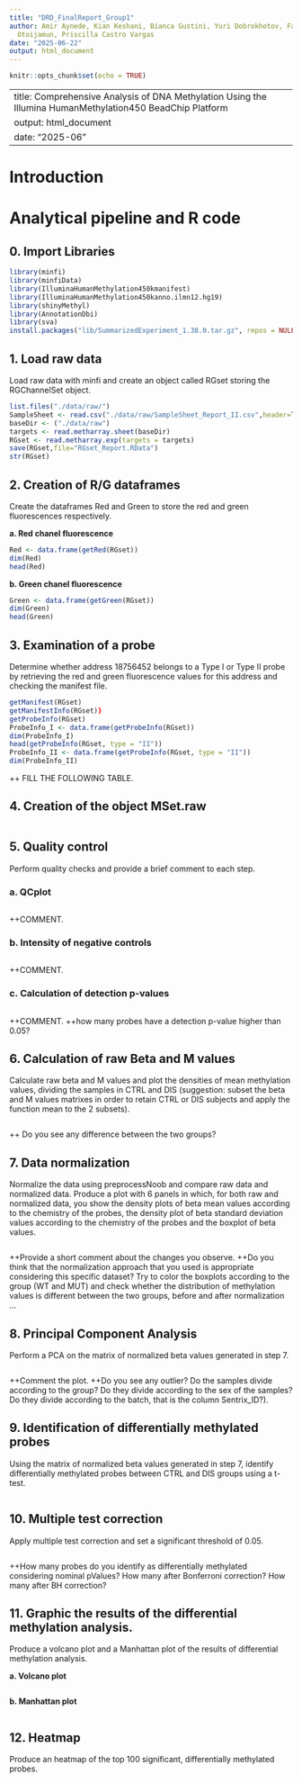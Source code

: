 ```yaml
---
title: "DRD_FinalReport_Group1"
author: Amir Aynede, Kian Keshani, Bianca Gustini, Yuri Dobrokhotov, Favour Osese
  Otoijamun, Priscilla Castro Vargas
date: "2025-06-22"
output: html_document
---
```


```r
knitr::opts_chunk$set(echo = TRUE)
```

---
title: Comprehensive Analysis of DNA Methylation Using the Illumina HumanMethylation450 BeadChip Platform
output: html_document
date: "2025-06"
---

# Introduction

# Analytical pipeline and R code

## 0. Import Libraries
```r
library(minfi)
library(minfiData)
library(IlluminaHumanMethylation450kmanifest)
library(IlluminaHumanMethylation450kanno.ilmn12.hg19)
library(shinyMethyl)
library(AnnotationDbi)
library(sva)
install.packages("lib/SummarizedExperiment_1.38.0.tar.gz", repos = NULL)
```

## 1. Load raw data
Load raw data with minfi and create an object called RGset storing the RGChannelSet object.

```r
list.files("./data/raw/")
SampleSheet <- read.csv("./data/raw/SampleSheet_Report_II.csv",header=T)
baseDir <- ("./data/raw")
targets <- read.metharray.sheet(baseDir) 
RGset <- read.metharray.exp(targets = targets)
save(RGset,file="RGset_Report.RData")
str(RGset)
```

## 2. Creation of R/G dataframes
Create the dataframes Red and Green to store the red and green fluorescences respectively.

**a. Red chanel fluorescence**
```r
Red <- data.frame(getRed(RGset)) 
dim(Red)
head(Red)
```

**b. Green chanel fluorescence**
```r
Green <- data.frame(getGreen(RGset))
dim(Green)
head(Green)
```

## 3. Examination of  a probe 
Determine whether address 18756452 belongs to a Type I or Type II probe by retrieving the red and green fluorescence values for this address and checking the manifest file.
```r
getManifest(RGset)
getManifestInfo(RGset)}
getProbeInfo(RGset)
ProbeInfo_I <- data.frame(getProbeInfo(RGset))
dim(ProbeInfo_I)
head(getProbeInfo(RGset, type = "II"))
ProbeInfo_II <- data.frame(getProbeInfo(RGset, type = "II"))
dim(ProbeInfo_II)
```

++ FILL THE FOLLOWING TABLE.

## 4. Creation of the object MSet.raw
```r
```

## 5. Quality control
Perform quality checks and provide a brief comment to each step. 

### a. QCplot
```r
```
++COMMENT.

### b. Intensity of negative controls
```r
```
++COMMENT.

### c. Calculation of detection p-values
```r
```
++COMMENT.
++how many probes have a detection p-value higher than 0.05?


## 6. Calculation of raw Beta and M values
Calculate raw beta and M values and plot the densities of mean methylation values, dividing the samples in CTRL and DIS (suggestion: subset the beta and M values matrixes in order to retain CTRL or DIS subjects and apply the function mean to the 2 subsets). 

```r
```

++ Do you see any difference between the two groups?

## 7. Data normalization
Normalize the data using preprocessNoob and compare raw data and normalized data. Produce a plot with 6 panels in which, for both raw and normalized data, you show the density plots of beta mean values according to the chemistry of the probes, the density plot of beta standard deviation values according to the chemistry of the probes and the boxplot of beta values. 

```r
```

++Provide a short comment about the changes you observe.
++Do you think that the normalization approach that you used is appropriate considering this specific dataset? Try to color the boxplots according to the group (WT and MUT) and check whether the distribution of methylation values is different between the two groups, before and after normalization … 

## 8. Principal Component Analysis
Perform a PCA on the matrix of normalized beta values generated in step 7. 

```r
```

++Comment the plot.
++Do you see any outlier? Do the samples divide according to the group? Do they divide according to the sex of the samples? Do they divide according to the batch, that is the column Sentrix_ID?). 

## 9. Identification of differentially methylated probes
Using the matrix of normalized beta values generated in step 7, identify differentially methylated probes between CTRL and DIS groups using a t-test.

```r
```

## 10. Multiple test correction
Apply multiple test correction and set a significant threshold of 0.05.

```r
```

++How many probes do you identify as differentially methylated considering nominal pValues? How many after Bonferroni correction? How many after BH correction?

## 11. Graphic the results of the differential methylation analysis.
Produce a volcano plot and a Manhattan plot of the results of differential methylation analysis. 

**a. Volcano plot**
```r
```

**b. Manhattan plot**
```r
```

## 12. Heatmap
Produce an heatmap of the top 100 significant, differentially methylated probes.
```r
```
